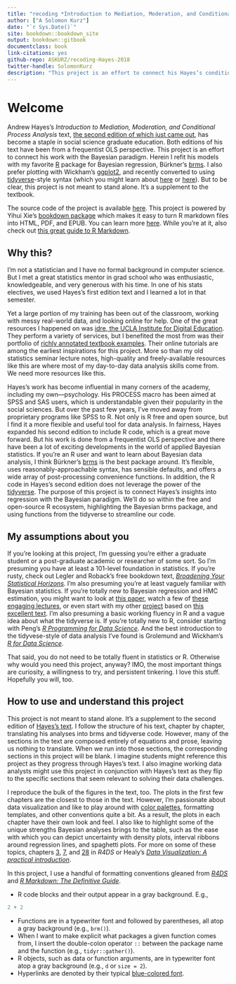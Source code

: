 ```yaml
--- 
title: "recoding *Introduction to Mediation, Moderation, and Conditional Process Analysis*"
author: ["A Solomon Kurz"]
date: "`r Sys.Date()`"
site: bookdown::bookdown_site
output: bookdown::gitbook
documentclass: book
link-citations: yes
github-repo: ASKURZ/recoding-Hayes-2018
twitter-handle: SolomonKurz
description: "This project is an effort to connect his Hayes’s conditional process analysis work with the Bayesian paradigm. Herein I refit his models with my favorite R package for Bayesian regression, Bürkner’s brms. I use syntax based on sensibilities from the tidyverse and plot with Wickham’s ggplot2."
---
```


# Welcome {-}

Andrew Hayes’s *Introduction to Mediation, Moderation, and Conditional Process Analysis*  text, [the second edition of which just came out](http://afhayes.com/introduction-to-mediation-moderation-and-conditional-process-analysis.html), has become a staple in social science graduate education. Both editions of his text have been from a frequentist OLS perspective. This project is an effort to connect his work with the Bayesian paradigm. Herein I refit his models with my favorite [R](https://www.r-bloggers.com/why-use-r-five-reasons/) package for Bayesian regression, Bürkner’s [brms](https://github.com/paul-buerkner/brms). I also prefer plotting with Wickham's [ggplot2](https://cran.r-project.org/web/packages/ggplot2/index.html), and recently converted to using [tidyverse](https://www.tidyverse.org)-style syntax (which you might learn about [here](http://r4ds.had.co.nz/transform.html) or [here](http://style.tidyverse.org)). But to be clear, this project is not meant to stand alone. It's a supplement to the textbook. 

The source code of the project is available [here](https://github.com/ASKurz/recoding_Introduction_to_Mediation_Moderation_and_Conditional_Process_Analysis). This project is powered by Yihui Xie's [bookdown package](https://bookdown.org) which makes it easy to turn R markdown files into HTML, PDF, and EPUB. You can learn more [here](https://bookdown.org/yihui/bookdown/). While you're at it, also check out [this great guide to R Markdown](https://bookdown.org/yihui/rmarkdown/).

## Why this? {-}

I’m not a statistician and I have no formal background in computer science. But I met a great statistics mentor in grad school who was enthusiastic, knowledgeable, and very generous with his time. In one of his stats electives, we used Hayes’s first edition text and I learned a lot in that semester. 

Yet a large portion of my training has been out of the classroom, working with messy real-world data, and looking online for help. One of the great resources I happened on was [idre, the UCLA Institute for Digital Education](https://stats.idre.ucla.edu). They perform a variety of services, but I benefited the most from was their portfolio of [richly annotated textbook examples](https://stats.idre.ucla.edu/other/examples/). Their online tutorials are among the earliest inspirations for this project. More so than my old statistics seminar lecture notes, high-quality and freely-available resources like this are where most of my day-to-day data analysis skills come from. We need more resources like this.

Hayes’s work has become influential in many corners of the academy, including my own—psychology. His PROCESS macro has been aimed at SPSS and SAS users, which is understandable given their popularity in the social sciences. But over the past few years, I’ve moved away from proprietary programs like SPSS to R. Not only is R free and open source, but I find it a more flexible and useful tool for data analysis. In fairness, Hayes expanded his second edition to include R code, which is a great move forward. But his work is done from a frequentist OLS perspective and there have been a lot of exciting developments in the world of applied Bayesian statistics. If you’re an R user and want to learn about Bayesian data analysis, I think Bürkner’s [brms](https://github.com/paul-buerkner/brms) is the best package around. It’s flexible, uses reasonably-approachable syntax, has sensible defaults, and offers a wide array of post-processing convenience functions. In addition, the R code in Hayes’s second edition does not leverage the power of the [tidyverse](https://www.tidyverse.org). The purpose of this project is to connect Hayes’s insights into regression with the Bayesian paradigm. We’ll do so within the free and open-source R ecosystem, highlighting the Bayesian brms package, and using functions from the tidyverse to streamline our code. 

## My assumptions about you {-}

If you’re looking at this project, I’m guessing you’re either a graduate student or a post-graduate academic or researcher of some sort. So I’m presuming you have at least a 101-level foundation in statistics. If you’re rusty, check out Legler and Roback’s free bookdown text, [*Broadening Your Statistical Horizons*](https://bookdown.org/roback/bookdown-bysh/). I’m also presuming you’re at least vaguely familiar with Bayesian statistics. If you’re totally new to Bayesian regression and HMC estimation, you might want to look at [this paper](https://cran.r-project.org/web/packages/brms/vignettes/brms_overview.pdf), watch a few of [these engaging lectures](https://www.youtube.com/channel/UCNJK6_DZvcMqNSzQdEkzvzA/playlists), or even start with my other [project](https://github.com/ASKurz/Statistical_Rethinking_with_brms_ggplot2_and_the_tidyverse) based on [this excellent text](https://xcelab.net/rm/statistical-rethinking/). I’m also presuming a basic working fluency in R and a vague idea about what the tidyverse is. If you’re totally new to R, consider starting with Peng’s [*R Programming for Data Science*](https://bookdown.org/rdpeng/rprogdatascience/). And the best introduction to the tidyvese-style of data analysis I’ve found is Grolemund and Wickham’s [*R for Data Science*](http://r4ds.had.co.nz).

That said, you do not need to be totally fluent in statistics or R. Otherwise why would you need this project, anyway? IMO, the most important things are curiosity, a willingness to try, and persistent tinkering. I love this stuff. Hopefully you will, too.

## How to use and understand this project {-}

This project is not meant to stand alone. It's a supplement to the second edition of [Hayes’s text](http://afhayes.com/introduction-to-mediation-moderation-and-conditional-process-analysis.html). I follow the structure of his text, chapter by chapter, translating his analyses into brms and tidyverse code. However, many of the sections in the text are composed entirely of equations and prose, leaving us nothing to translate. When we run into those sections, the corresponding sections in this project will be blank. I imagine students might reference this project as they progress through Hayes’s text. I also imagine working data analysts might use this project in conjunction with Hayes’s text as they flip to the specific sections that seem relevant to solving their data challenges. 

I reproduce the bulk of the figures in the text, too. The plots in the first few chapters are the closest to those in the text. However, I’m passionate about data visualization and like to play around with [color palettes](https://github.com/EmilHvitfeldt/r-color-palettes), formatting templates, and other conventions quite a bit. As a result, the plots in each chapter have their own look and feel. I also like to highlight some of the unique strengths Bayesian analyses brings to the table, such as the ease with which you can depict uncertainty with density plots, interval ribbons around regression lines, and spaghetti plots. For more on some of these topics, chapters [3](http://r4ds.had.co.nz/data-visualisation.html), [7](http://r4ds.had.co.nz/exploratory-data-analysis.html), and [28](http://r4ds.had.co.nz/graphics-for-communication.html) in *R4DS* or Healy’s [*Data Visualization: A practical introduction*](https://socviz.co).

In this project, I use a handful of formatting conventions gleaned from [*R4DS*](http://r4ds.had.co.nz/introduction.html#running-r-code) and [*R Markdown: The Definitive Guide*](https://bookdown.org/yihui/rmarkdown/software-info.html). 

* R code blocks and their output appear in a gray background. E.g., 

```r
2 + 2
```

* Functions are in a typewriter font and followed by parentheses, all atop a gray background (e.g., `brm()`).
* When I want to make explicit what packages a given function comes from, I insert the double-colon operator `::` between the package name and the function (e.g., `tidyr::gather()`).
* R objects, such as data or function arguments, are in typewriter font atop a gray background (e.g., `d` or `size = 2`).
* Hyperlinks are denoted by their typical [blue-colored font](https://www.afhayes.com/introduction-to-mediation-moderation-and-conditional-process-analysis.html).
